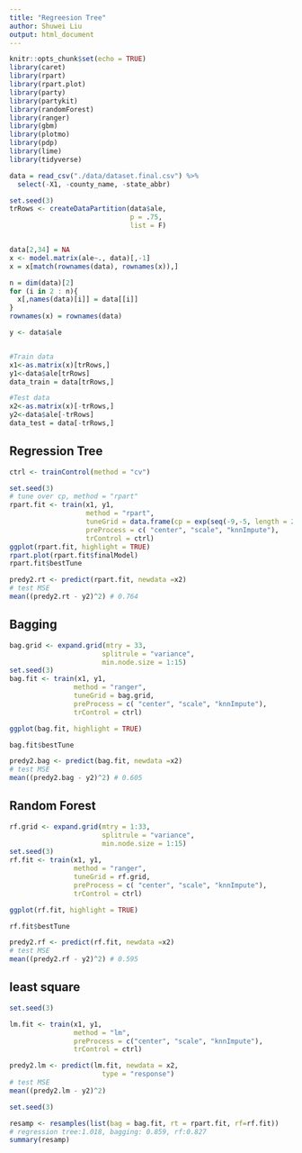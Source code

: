 ```yaml
---
title: "Regreesion Tree"
author: Shuwei Liu
output: html_document
---
```


```r
knitr::opts_chunk$set(echo = TRUE)
library(caret)
library(rpart)
library(rpart.plot)
library(party)
library(partykit)
library(randomForest)
library(ranger)
library(gbm)
library(plotmo)
library(pdp)
library(lime)
library(tidyverse)
```

```r
data = read_csv("./data/dataset.final.csv") %>% 
  select(-X1, -county_name, -state_abbr)

set.seed(3)
trRows <- createDataPartition(data$ale,
                              p = .75,
                              list = F)


data[2,34] = NA
x <- model.matrix(ale~., data)[,-1]
x = x[match(rownames(data), rownames(x)),]

n = dim(data)[2]
for (i in 2 : n){
  x[,names(data)[i]] = data[[i]]
}
rownames(x) = rownames(data)

y <- data$ale


#Train data
x1<-as.matrix(x)[trRows,]
y1<-data$ale[trRows]
data_train = data[trRows,]

#Test data
x2<-as.matrix(x)[-trRows,]
y2<-data$ale[-trRows]
data_test = data[-trRows,]
```

## Regression Tree

```r
ctrl <- trainControl(method = "cv")

set.seed(3)
# tune over cp, method = "rpart"
rpart.fit <- train(x1, y1, 
                   method = "rpart",
                   tuneGrid = data.frame(cp = exp(seq(-9,-5, length = 20))), # (-6,-4), (-9,-5)
                   preProcess = c( "center", "scale", "knnImpute"),
                   trControl = ctrl)
ggplot(rpart.fit, highlight = TRUE)
rpart.plot(rpart.fit$finalModel)
rpart.fit$bestTune

predy2.rt <- predict(rpart.fit, newdata =x2)
# test MSE
mean((predy2.rt - y2)^2) # 0.764
```

## Bagging

```r
bag.grid <- expand.grid(mtry = 33,
                       splitrule = "variance",
                       min.node.size = 1:15)
set.seed(3)
bag.fit <- train(x1, y1, 
                method = "ranger",
                tuneGrid = bag.grid,
                preProcess = c( "center", "scale", "knnImpute"),
                trControl = ctrl)

ggplot(bag.fit, highlight = TRUE)

bag.fit$bestTune

predy2.bag <- predict(bag.fit, newdata =x2)
# test MSE
mean((predy2.bag - y2)^2) # 0.605
```

## Random Forest

```r
rf.grid <- expand.grid(mtry = 1:33,
                       splitrule = "variance",
                       min.node.size = 1:15)
set.seed(3)
rf.fit <- train(x1, y1, 
                method = "ranger",
                tuneGrid = rf.grid,
                preProcess = c( "center", "scale", "knnImpute"),
                trControl = ctrl)

ggplot(rf.fit, highlight = TRUE)

rf.fit$bestTune

predy2.rf <- predict(rf.fit, newdata =x2)
# test MSE
mean((predy2.rf - y2)^2) # 0.595
```

## least square

```r
set.seed(3)

lm.fit <- train(x1, y1,
                method = "lm",
                preProcess = c("center", "scale", "knnImpute"),
                trControl = ctrl)

predy2.lm <- predict(lm.fit, newdata = x2, 
                       type = "response")
# test MSE
mean((predy2.lm - y2)^2)
```

```r
set.seed(3)

resamp <- resamples(list(bag = bag.fit, rt = rpart.fit, rf=rf.fit)) 
# regression tree:1.018, bagging: 0.859, rf:0.827
summary(resamp)
```


